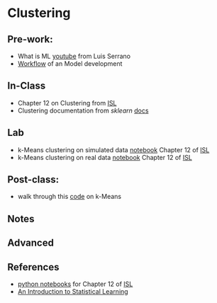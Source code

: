 # Clustering {.unnumbered}


## Pre-work:

- What is ML [youtube](https://youtu.be/IpGxLWOIZy4?si=SoLiRV7dX1gGJIPu) from Luis Serrano
- [Workflow](L00.qmd) of an Model development   

## In-Class

- Chapter 12 on Clustering from [ISL](https://www.statlearning.com/) 
- Clustering documentation from _sklearn_ [docs](https://scikit-learn.org/stable/modules/clustering.html)

## Lab
- k-Means clustering on simulated data [notebook](./../notebooks/03-01-Clust-Sim-Ch12-ISL.ipynb) Chapter 12 of [ISL](https://www.statlearning.com/)
- k-Means clustering on real data [notebook](./../notebooks03-01-Clust-Real-Ch12-ISL.ipynb) Chapter 12 of [ISL](https://www.statlearning.com/)


## Post-class:

- walk through this [code](https://flothesof.github.io/k-means-numpy.html) on k-Means

## Notes

## Advanced

## References
- [python notebooks](https://github.com/JWarmenhoven/ISLR-python) for Chapter 12 of [ISL](https://www.statlearning.com/)
- [An Introduction to Statistical Learning](https://www.statlearning.com/) 
